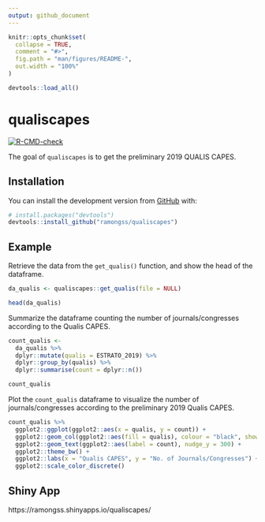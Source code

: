 ```yaml
---
output: github_document
---
```


<!-- README.md is generated from README.Rmd. Please edit that file -->

```r
knitr::opts_chunk$set(
  collapse = TRUE,
  comment = "#>",
  fig.path = "man/figures/README-",
  out.width = "100%"
)

devtools::load_all()
```

# qualiscapes

<!-- badges: start -->
[![R-CMD-check](https://github.com/ramongss/qualiscapes/workflows/R-CMD-check/badge.svg)](https://github.com/ramongss/qualiscapes/actions)
<!-- badges: end -->

The goal of `qualiscapes` is to get the preliminary 2019 QUALIS CAPES.

## Installation

You can install the development version from [GitHub](https://github.com/) with:

``` r
# install.packages("devtools")
devtools::install_github("ramongss/qualiscapes")
```
## Example

Retrieve the data from the `get_qualis()` function, and show the head of the dataframe.

```r
da_qualis <- qualiscapes::get_qualis(file = NULL)

head(da_qualis)

```

Summarize the dataframe counting the number of journals/congresses according to the Qualis CAPES.

```r
count_qualis <- 
  da_qualis %>% 
  dplyr::mutate(qualis = ESTRATO_2019) %>% 
  dplyr::group_by(qualis) %>% 
  dplyr::summarise(count = dplyr::n())

count_qualis
```

Plot the `count_qualis` dataframe to visualize the number of journals/congresses according to the preliminary 2019 Qualis CAPES.

```r
count_qualis %>% 
  ggplot2::ggplot(ggplot2::aes(x = qualis, y = count)) +
  ggplot2::geom_col(ggplot2::aes(fill = qualis), colour = "black", show.legend = FALSE) +
  ggplot2::geom_text(ggplot2::aes(label = count), nudge_y = 300) +
  ggplot2::theme_bw() +
  ggplot2::labs(x = "Qualis CAPES", y = "No. of Journals/Congresses") +
  ggplot2::scale_color_discrete()
```

## Shiny App

https://ramongss.shinyapps.io/qualiscapes/

